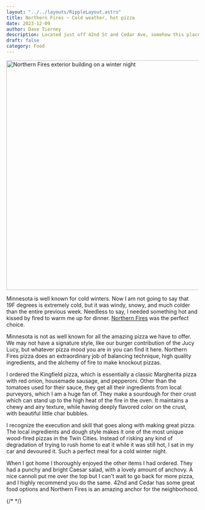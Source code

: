 ```yaml
---
layout: "../../layouts/RippleLayout.astro"
title: Northern Fires ~ Cold weather, hot pizza
date: 2023-12-09
author: Dave Tierney
description: Located just off 42nd St and Cedar Ave, somehow this place is a hidden gem. Perfect take out for a cold winter night.
draft: false
category: Food
---
```



<Image
  src={fires}
  alt="Northern Fires exterior building on a winter night"
  height="600"
  width="1200"
/>

Minnesota is well known for cold winters. Now I am not going to say that 19F degrees is extremely cold, but it was windy, snowy, and much colder than the entire previous week. Needless to say, I needed something hot and kissed by fired to warm me up for dinner. <a href="https://www.northernfirespizza.com/" target="_blank" rel="noopener" className="whitespace-nowrap underline decoration-neon transition hover:text-neon">Northern Fires</a> was the perfect choice.

Minnesota is not as well known for all the amazing pizza we have to offer. We may not have a signature style, like our burger contribution of the Jucy Lucy, but whatever pizza mood you are in you can find it here. Northern Fires pizza does an extraordinary job of balancing technique, high quality ingredients, and the alchemy of fire to make knockout pizzas.

I ordered the Kingfield pizza, which is essentially a classic Margherita pizza with red onion, housemade sausage, and pepperoni. Other than the tomatoes used for their sauce, they get all their ingredients from local purveyors, which I am a huge fan of. They make a sourdough for their crust which can stand up to the high heat of the fire in the oven. It maintains a chewy and airy texture, while having deeply flavored color on the crust, with beautiful little char bubbles.

I recognize the execution and skill that goes along with making great pizza. The local ingredients and dough style makes it one of the most unique wood-fired pizzas in the Twin Cities. Instead of risking any kind of degradation of trying to rush home to eat it while it was still hot, I sat in my car and devoured it. Such a perfect meal for a cold winter night.

When I got home I thoroughly enjoyed the other items I had ordered. They had a punchy and bright Caesar salad, with a lovely amount of anchovy. A nice cannoli put me over the top but I can't wait to go back for more pizza, and I highly recommend you do the same. 42nd and Cedar has some great food options and Northern Fires is an amazing anchor for the neighborhood.

{/* <a href="" target="_blank" rel="noopener" className="whitespace-nowrap underline decoration-neon transition hover:text-neon"></a> */}